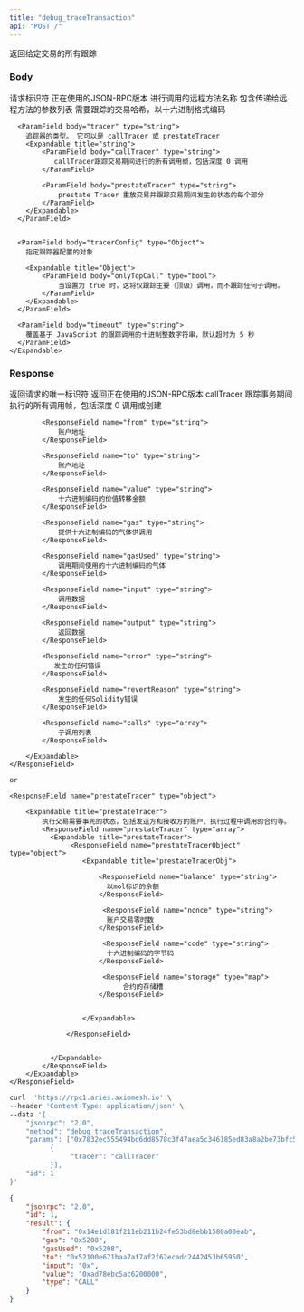 ```yaml
---
title: "debug_traceTransaction"
api: "POST /"
---
```


返回给定交易的所有跟踪


### Body

<ParamField body="id" type="number" placeholder="1">
  请求标识符
</ParamField>

<ParamField body="jsonrpc" type="string" placeholder="2.0">
  正在使用的JSON-RPC版本
</ParamField>

<ParamField body="method" type="string" placeholder="debug_traceTransaction">
  进行调用的远程方法名称
</ParamField>

<ParamField body="params" type="array">
  包含传递给远程方法的参数列表

  <ParamField body="transactionHash" type="string">
    需要跟踪的交易哈希，以十六进制格式编码
  </ParamField>


  <ParamField body="object" type="object">
    <Expandable title="Object">

      <ParamField body="tracer" type="string">
        追踪器的类型。 它可以是 callTracer 或 prestateTracer
        <Expandable title="string">
            <ParamField body="callTracer" type="string">
               callTracer跟踪交易期间进行的所有调用帧，包括深度 0 调用
            </ParamField>

            <ParamField body="prestateTracer" type="string">
                prestate Tracer 重放交易并跟踪交易期间发生的状态的每个部分
            </ParamField>
        </Expandable>
      </ParamField>


      <ParamField body="tracerConfig" type="Object">
        指定跟踪器配置的对象

        <Expandable title="Object">
            <ParamField body="onlyTopCall" type="bool">
                当设置为 true 时，这将仅跟踪主要（顶级）调用，而不跟踪任何子调用。
            </ParamField>
        </Expandable>
      </ParamField>

      <ParamField body="timeout" type="string">
        覆盖基于 JavaScript 的跟踪调用的十进制整数字符串，默认超时为 5 秒
      </ParamField>
    </Expandable>
  </ParamField>
  

  


</ParamField>

### Response

<ResponseField name="id" type="number">
  返回请求的唯一标识符
</ResponseField>

<ResponseField name="jsonrpc" type="string">
  返回正在使用的JSON-RPC版本
</ResponseField>


<ResponseField name="result" type="object">
  <Expandable title="result">
    <ResponseField name="callTracer" type="object">
        callTracer 跟踪事务期间执行的所有调用帧，包括深度 0
        <Expandable title="callTracer">
            <ResponseField name="type" type="string">
                调用或创建
            </ResponseField>

            <ResponseField name="from" type="string">
                账户地址
            </ResponseField>

            <ResponseField name="to" type="string">
                账户地址
            </ResponseField>

            <ResponseField name="value" type="string">
                十六进制编码的价值转移金额
            </ResponseField>

            <ResponseField name="gas" type="string">
                提供十六进制编码的气体供调用
            </ResponseField>

            <ResponseField name="gasUsed" type="string">
                调用期间使用的十六进制编码的气体
            </ResponseField>

            <ResponseField name="input" type="string">
                调用数据
            </ResponseField>

            <ResponseField name="output" type="string">
                返回数据
            </ResponseField>

            <ResponseField name="error" type="string">
               发生的任何错误
            </ResponseField>

            <ResponseField name="revertReason" type="string">
                发生的任何Solidity错误 
            </ResponseField>

            <ResponseField name="calls" type="array">
                子调用列表
            </ResponseField>
            
        </Expandable>
    </ResponseField>

    or

    <ResponseField name="prestateTracer" type="object">
         
        <Expandable title="prestateTracer">
            执行交易需要事先的状态，包括发送方和接收方的账户、执行过程中调用的合约等。
            <ResponseField name="prestateTracer" type="array">
              <Expandable title="prestateTracer">
                   <ResponseField name="prestateTracerObject" type="object">
                      <Expandable title="prestateTracerObj">

                          <ResponseField name="balance" type="string">
                            以mol标识的余额
                          </ResponseField>

                           <ResponseField name="nonce" type="string">
                            账户交易零时数
                          </ResponseField>

                           <ResponseField name="code" type="string">
                            十六进制编码的字节码
                          </ResponseField>

                           <ResponseField name="storage" type="map">
                            	合约的存储槽
                          </ResponseField>


                      </Expandable>
                        
                  </ResponseField>

                 
              </Expandable>
            </ResponseField>
        </Expandable>
    </ResponseField>

  </Expandable>

</ResponseField>

<RequestExample>

```bash Example Request
curl  'https://rpc1.aries.axiomesh.io' \
--header 'Content-Type: application/json' \
--data '{
    "jsonrpc": "2.0",
    "method": "debug_traceTransaction",
    "params": ["0x7832ec555494bd6dd8578c3f47aea5c346185ed83a8a2be73bfc5b7918a283bd",
          {
               "tracer": "callTracer"
          }],
    "id": 1
}'
```

</RequestExample>

<ResponseExample>

```json Response
{
    "jsonrpc": "2.0",
    "id": 1,
    "result": {
        "from": "0x14e1d181f211eb211b24fe53bd8ebb1580a00eab",
        "gas": "0x5208",
        "gasUsed": "0x5208",
        "to": "0x52100e671baa7af7af2f62ecadc2442453b65950",
        "input": "0x",
        "value": "0xad78ebc5ac6200000",
        "type": "CALL"
    }
}
```

</ResponseExample>